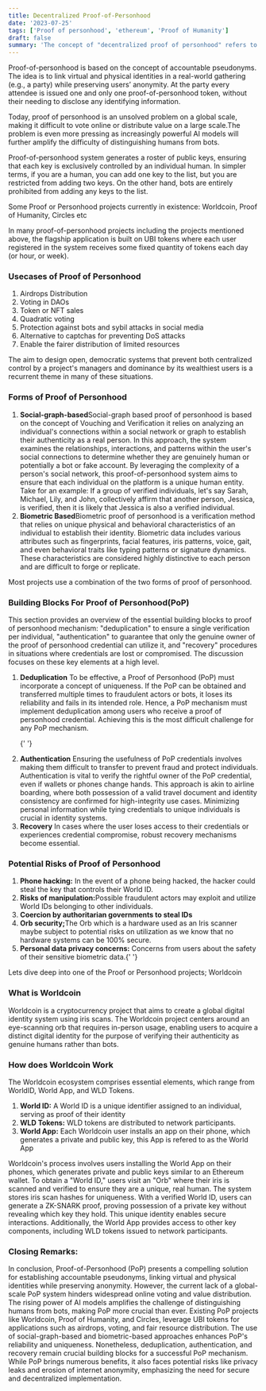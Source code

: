 ```yaml
---
title: Decentralized Proof-of-Personhood
date: '2023-07-25'
tags: ['Proof of personhood', 'ethereum', 'Proof of Humanity']
draft: false
summary: 'The concept of "decentralized proof of personhood" refers to the use of data as a means of verifying and identifying individuals. It involves the measurement and analysis of unique physical or behavioral characteristics that can be used to distinguish one person from another.'
---
```


Proof-of-personhood is based on the concept of accountable pseudonyms. The idea is to link virtual and physical identities in a real-world gathering (e.g., a party) while preserving users’ anonymity. At the party every attendee is
issued one and only one proof-of-personhood token, without their needing to disclose any identifying information.

Today, proof of personhood is an unsolved problem on a global scale, making it difficult to vote online or distribute value on a large scale.The problem is even more pressing as increasingly powerful AI models will further amplify the difficulty of distinguishing humans from bots.

Proof-of-personhood system generates a roster of public keys, ensuring that each key is exclusively controlled by an individual human. In simpler terms, if you are a human, you can add one key to the list, but you are restricted from adding two keys. On the other hand, bots are entirely prohibited from adding any keys to the list.

Some Proof or Personhood projects currently in existence: Worldcoin, Proof of Humanity, Circles etc

In many proof-of-personhood projects including the projects mentioned above, the flagship application is built on UBI tokens where each user registered in the system receives some fixed quantity of tokens each day (or hour, or week).

### Usecases of Proof of Personhood

<ol>
  <li>Airdrops Distribution</li>
  <li>Voting in DAOs</li>
  <li>Token or NFT sales</li>
  <li>Quadratic voting</li>
  <li>Protection against bots and sybil attacks in social media</li>
  <li>Alternative to captchas for preventing DoS attacks</li>
  <li>Enable the fairer distribution of limited resources</li>
</ol>

The aim to design open, democratic systems that prevent both centralized control by a project's managers and dominance by its wealthiest users is a recurrent theme in many of these situations.

### Forms of Proof of Personhood

<ol>
  <li>
    <strong>Social-graph-based</strong>Social-graph based proof of personhood is based on the
    concept of Vouching and Verification it relies on analyzing an individual's connections within a
    social network or graph to establish their authenticity as a real person. In this approach, the
    system examines the relationships, interactions, and patterns within the user's social
    connections to determine whether they are genuinely human or potentially a bot or fake account.
    By leveraging the complexity of a person's social network, this proof-of-personhood system aims
    to ensure that each individual on the platform is a unique human entity. Take for an example: If
    a group of verified individuals, let's say Sarah, Michael, Lily, and John, collectively affirm
    that another person, Jessica, is verified, then it is likely that Jessica is also a verified
    individual.
  </li>
  <li>
    <strong>Biometric Based</strong>Biometric proof of personhood is a verification method that
    relies on unique physical and behavioral characteristics of an individual to establish their
    identity. Biometric data includes various attributes such as fingerprints, facial features, iris
    patterns, voice, gait, and even behavioral traits like typing patterns or signature dynamics.
    These characteristics are considered highly distinctive to each person and are difficult to
    forge or replicate.
  </li>
</ol>

Most projects use a combination of the two forms of proof of personhood.

### Building Blocks For Proof of Personhood(PoP)

This section provides an overview of the essential building blocks to proof of personhood mechanism: "deduplication" to ensure a single verification per individual, "authentication" to guarantee that only the genuine owner of the proof of personhood credential can utilize it, and "recovery" procedures in situations where credentials are lost or compromised. The discussion focuses on these key elements at a high level.

<ol>
  <li><strong>Deduplication</strong> To be effective, a Proof of Personhood (PoP) must incorporate a concept of uniqueness. If the PoP
  can be obtained and transferred multiple times to fraudulent actors or bots, it loses its
  reliability and fails in its intended role. Hence, a PoP mechanism must implement deduplication
  among users who receive a proof of personhood credential. Achieving this is the most difficult
  challenge for any PoP mechanism.</li>

{' '}

<li>
  <strong>Authentication</strong> Ensuring the usefulness of PoP credentials involves making them
  difficult to transfer to prevent fraud and protect individuals. Authentication is vital to verify
  the rightful owner of the PoP credential, even if wallets or phones change hands. This approach is
  akin to airline boarding, where both possession of a valid travel document and identity
  consistency are confirmed for high-integrity use cases. Minimizing personal information while
  tying credentials to unique individuals is crucial in identity systems.
</li>

  <li><strong>Recovery</strong> In cases where the user loses access to their credentials or experiences credential compromise, robust
  recovery mechanisms become essential.</li>
</ol>

### Potential Risks of Proof of Personhood

<ol>
  <li>
    <strong>Phone hacking:</strong> In the event of a phone being hacked, the hacker could steal the
    key that controls their World ID.
  </li>
  <li>
    <strong>Risks of manipulation:</strong>Possible fraudulent actors may exploit and utilize World
    IDs belonging to other individuals.
  </li>
  <li>
    <strong>Coercion by authoritarian governments to steal IDs</strong>
  </li>
  <li>
    <strong>Orb security;</strong>The Orb which is a hardware used as an Iris scanner maybe subject
    to potential risks on utilization as we know that no hardware systems can be 100% secure.
  </li>
  <li>
    <strong>Personal data privacy concerns:</strong> Concerns from users about the safety of their
    sensitive biometric data.{' '}
  </li>
</ol>

Lets dive deep into one of the Proof or Personhood projects; Worldcoin

### What is Worldcoin

Worldcoin is a cryptocurrency project that aims to create a global digital identity system using iris scans. The Worldcoin project centers around an eye-scanning orb that requires in-person usage, enabling users to acquire a distinct digital identity for the purpose of verifying their authenticity as genuine humans rather than bots.

### How does Worldcoin Work

The Worldcoin ecosystem comprises essential elements, which range from WorldID, World App, and WLD Tokens.

<ol>
  <li>
    <strong>World ID:</strong> A World ID is a unique identifier assigned to an individual, serving
    as proof of their identity
  </li>
  <li>
    <strong>WLD Tokens:</strong> WLD tokens are distributed to network participants.
  </li>
  <li>
    <strong>World App:</strong> Each Worldcoin user installs an app on their phone, which generates
    a private and public key, this App is refered to as the World App
  </li>
</ol>

Worldcoin's process involves users installing the World App on their phones, which generates private and public keys similar to an Ethereum wallet. To obtain a "World ID," users visit an "Orb" where their iris is scanned and verified to ensure they are a unique, real human. The system stores iris scan hashes for uniqueness. With a verified World ID, users can generate a ZK-SNARK proof, proving possession of a private key without revealing which key they hold. This unique identity enables secure interactions. Additionally, the World App provides access to other key components, including WLD tokens issued to network participants.

### Closing Remarks:

In conclusion, Proof-of-Personhood (PoP) presents a compelling solution for establishing accountable pseudonyms, linking virtual and physical identities while preserving anonymity. However, the current lack of a global-scale PoP system hinders widespread online voting and value distribution. The rising power of AI models amplifies the challenge of distinguishing humans from bots, making PoP more crucial than ever. Existing PoP projects like Worldcoin, Proof of Humanity, and Circles, leverage UBI tokens for applications such as airdrops, voting, and fair resource distribution. The use of social-graph-based and biometric-based approaches enhances PoP's reliability and uniqueness. Nonetheless, deduplication, authentication, and recovery remain crucial building blocks for a successful PoP mechanism. While PoP brings numerous benefits, it also faces potential risks like privacy leaks and erosion of internet anonymity, emphasizing the need for secure and decentralized implementation.
